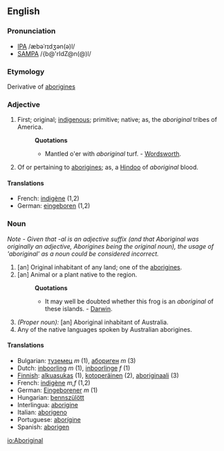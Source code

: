 {{rfc}}
==English==
===Pronunciation===
*[[w:IPA|IPA]] /æbəˈrɪdʒən(ə)l/
*[[w:SAMPA|SAMPA]] /{b@'rIdZ@n(@)l/

===Etymology===

Derivative of [[aborigines]]

===Adjective===

#First; original; [[indigenous]]; primitive; native; as, the ''aboriginal'' tribes of America.
#:'''Quotations'''
#:*Mantled o'er with ''aboriginal'' turf. - [[Wordsworth]].
#Of or pertaining to [[aborigines]]; as, a [[Hindoo]] of ''aboriginal'' blood.

====Translations====
*French: [[indigène]] (1,2)
*German: [[eingeboren]] (1,2)

===Noun===
''Note - Given that -al is an adjective suffix (and that Aboriginal was originally an adjective, Aborigines being the original noun), the usage of 'aboriginal' as a noun could be considered incorrect.''

#[an] Original inhabitant of any land; one of the [[aborigines]].
#[an] Animal or a plant native to the region.
#:'''Quotations'''
#:*It may well be doubted whether this frog is an ''aboriginal'' of these islands. - [[Darwin]].
#''(Proper noun):'' [an] Aboriginal inhabitant of Australia.
#Any of the native languages spoken by Australian aborigines.


====Translations====
*Bulgarian: [[туземец]] ''m'' (1), [[абориген]] ''m'' (3)
*Dutch: [[inboorling]] ''m'' (1), [[inboorlinge]] ''f'' (1)
*[[Finnish]]: [[alkuasukas]] (1), [[kotoperäinen]] (2), [[aboriginaali]] (3)
*French: [[indigène]] ''m,f'' (1,2)
*German: [[Eingeborener]] ''m'' (1)
*Hungarian: [[bennszülött]]
*Interlingua: [[aborigine]]
*Italian: [[aborigeno]]
*Portuguese: [[aborígine]]
*Spanish: [[aborigen]]

[[io:Aboriginal]]